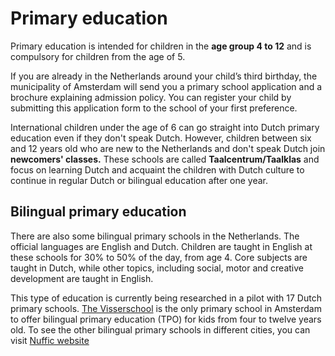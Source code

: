 
# Primary education
Primary education is intended for children in the **age group 4 to 12** and is compulsory for children from the age of 5.

<Youtube id="hyJ7GWyeBIY" />

If you are already in the Netherlands around your child’s third birthday, the municipality of Amsterdam will send you a primary school application and a brochure explaining admission policy. You can register your child by submitting this application form to the school of your first preference.

International children under the age of 6 can go straight into Dutch primary education even if they don't speak Dutch. However, children between six and 12 years old who are new to the Netherlands and don't speak Dutch join **newcomers' classes.** These schools are called **Taalcentrum/Taalklas** and focus on learning Dutch and acquaint the children with Dutch culture to continue in regular Dutch or bilingual education after one year.

## Bilingual primary education
There are also some bilingual primary schools in the Netherlands. The official languages are English and Dutch. Children are taught in English at these schools for 30% to 50% of the day, from age 4. Core subjects are taught in Dutch, while other topics, including social, motor and creative development are taught in English.

This type of education is currently being researched in a pilot with 17 Dutch primary schools. [The Visserschool](https://devisserschool.nl/home-eng/) is the only primary school in Amsterdam to offer bilingual primary education (TPO) for kids from four to twelve years old. To see the other bilingual primary schools in different cities, you can visit [Nuffic website](https://www.nuffic.nl/onderwerpen/tweetalig-primair-onderwijs/tweetalige-basisscholen) 
